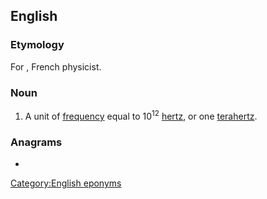 ==English==

===Etymology===
For {{w|Augustin-Jean Fresnel}}, French physicist.

===Noun===
{{en-noun}}

# {{lb|en|physics}} A unit of [[frequency]] equal to 10<sup>12</sup> [[hertz]], or one [[terahertz]].

===Anagrams===
* {{anagrams|en|Fleners|flenser}}

[[Category:English eponyms]]
